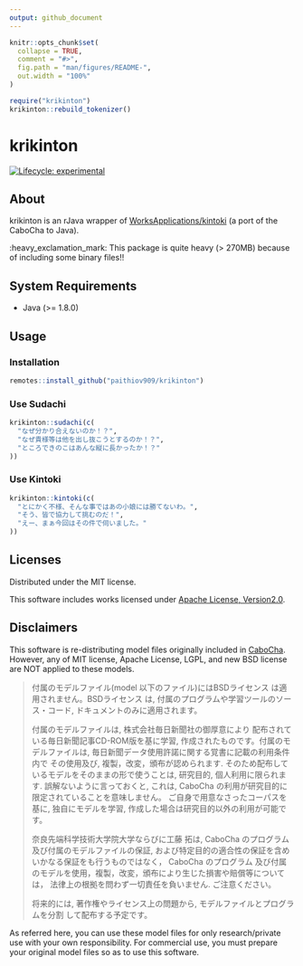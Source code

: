 ```yaml
---
output: github_document
---
```


<!-- README.md is generated from README.Rmd. Please edit that file -->

```r
knitr::opts_chunk$set(
  collapse = TRUE,
  comment = "#>",
  fig.path = "man/figures/README-",
  out.width = "100%"
)

require("krikinton")
krikinton::rebuild_tokenizer()
```

# krikinton

<!-- badges: start -->
[![Lifecycle: experimental](https://img.shields.io/badge/lifecycle-experimental-orange.svg)](https://www.tidyverse.org/lifecycle/#experimental)
<!-- badges: end -->

## About

krikinton is an rJava wrapper of [WorksApplications/kintoki](https://github.com/WorksApplications/kintoki) (a port of the CaboCha to Java).

:heavy_exclamation_mark: This package is quite heavy (> 270MB) because of including some binary files!!

## System Requirements

- Java (>= 1.8.0)

## Usage

### Installation

```r
remotes::install_github("paithiov909/krikinton")
```

### Use Sudachi

```r
krikinton::sudachi(c(
  "なぜ分かり合えないのか！？",
  "なぜ貴様等は他を出し抜こうとするのか！？",
  "ところできのこはあんな縦に長かったか！？"
))
```

### Use Kintoki

```r
krikinton::kintoki(c(
  "とにかく不様、そんな事ではあの小娘には勝てないわ。",
  "そう、皆で協力して挑むのだ！",
  "えー、まぁ今回はその件で伺いました。"
))
```

## Licenses

Distributed under the MIT license.

This software includes works licensed under [Apache License, Version2.0](http://www.apache.org/licenses/LICENSE-2.0.html).

## Disclaimers

This software is re-distributing model files originally included in [CaboCha](https://taku910.github.io/cabocha/). However, any of MIT license, Apache License, LGPL, and new BSD license are NOT applied to these models.
 
> 付属のモデルファイル(model 以下のファイル)にはBSDライセンス は適用されません。BSDライセンス は, 付属のプログラムや学習ツールのソース・コード, ドキュメントのみに適用されます。
> 
> 付属のモデルファイルは, 株式会社毎日新聞社の御厚意により 配布されている毎日新聞記事CD-ROM版を基に学習, 作成されたものです。付属のモデルファイルは, 毎日新聞データ使用許諾に関する覚書に記載の利用条件内で その使用及び, 複製，改変，頒布が認められます. そのため配布しているモデルをそのままの形で使うことは, 研究目的, 個人利用に限られます. 誤解ないように言っておくと, これは, CaboCha の利用が研究目的に限定されていることを意味しません。 ご自身で用意なさったコーパスを基に, 独自にモデルを学習, 作成した場合は研究目的以外の利用が可能です。
> 
> 奈良先端科学技術大学院大学ならびに工藤 拓は, CaboCha のプログラム 及び付属のモデルファイルの保証, および特定目的の適合性の保証を含め いかなる保証をも行うものではなく， CaboCha のプログラム 及び付属のモデルを使用，複製，改変，頒布により生じた損害や賠償等については， 法律上の根拠を問わず一切責任を負いません. ご注意ください。
> 
> 将来的には, 著作権やライセンス上の問題から, モデルファイルとプログラムを分割 して配布する予定です。

As referred here, you can use these model files for only research/private use with your own responsibility. For commercial use, you must prepare your original model files so as to use this software.


